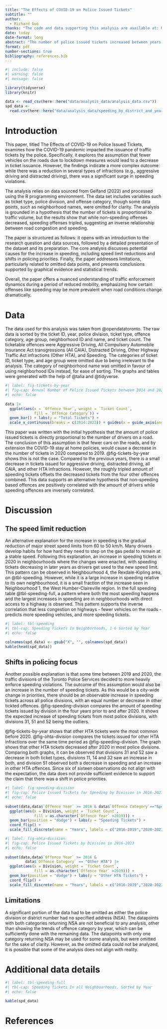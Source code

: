 ```yaml
---
title: "The Effects of COVID-19 on Police Issued Tickets"
subtitle: ""
author: 
  - Richard Guo
thanks: "The code and data supporting this analysis are available at: https://github.com/Richard-Guo1/Police_Issued_Tickets."
date: today
date-format: long
abstract: "The number of police issued tickets increased between years 2019 and 2020. The increase in tickets was caused by a significant increase in speeding tickets. The percentage of total tickets being speeding is roughly constant between the periods of before and after 2020. This supports an inverse correlation between the number of vehicles on a road and the number of issued speeding tickets."
format: pdf
number-sections: true
bibliography: references.bib
---
```


```r
#| include: false
#| warning: false
#| message: false

library(tidyverse)
library(knitr)

data <- read_csv(here::here("data/analysis_data/analysis_data.csv"))
spd_data <- 
  read.csv(here::here("data/analysis_data/speeding_by_district_and_year.csv"))

```


# Introduction
This paper, titled The Effects of COVID-19 on Police Issued Tickets, examines how the COVID-19 pandemic impacted the issuance of traffic tickets by the police. Specifically, it explores the assumption that fewer vehicles on the roads due to lockdown measures would lead to a decrease in ticket issuance. However, the findings indicate a more complex outcome: while there was a reduction in several types of infractions (e.g., aggressive driving and distracted driving), there was a significant surge in speeding violations.

The analysis relies on data sourced from Gelfand (2022) and processed using the R programming environment. The data set includes variables such as ticket type, police division, and offense category, though some data points, such as neighborhood names, were omitted for clarity. The analysis is grounded in a hypothesis that the number of tickets is proportional to traffic volume, but the results show that while non-speeding offenses decreased, speeding offenses tripled, suggesting an inverse relationship between road congestion and speeding.

The paper is structured as follows: it opens with an introduction to the research question and data sources, followed by a detailed presentation of the dataset and its preparation. The core analysis discusses potential causes for the increase in speeding, including speed limit reductions and shifts in policing priorities. Finally, the paper addresses limitations, particularly related to omitted data points, and presents conclusions supported by graphical evidence and statistical trends.

Overall, the paper offers a nuanced understanding of traffic enforcement dynamics during a period of reduced mobility, emphasizing how certain offenses like speeding may be more prevalent when road conditions change dramatically.

# Data {#sec-mydatasection}
The data used for this analysis was taken from @opendatatoronto. The raw data is sorted by the ticket ID, year, police division, ticket type, offence category, age group, neighborhood ID and name, and ticket count. The ticketable offences were Aggressive Driving, All Compulsory Automobile Insurance Act transgressions (All CAIA), Distracted Driving, Other Highway Traffic Act infractions (Other HTA), and Speeding. The categories of ticket ID, ticket type, and age group were omitted due to being irrelevant to the analysis. The category of neighborhood name was omitted in favour of using neighborhood IDs instead, for ease of sorting. The graphs and tables were generated with the help of @talia and @tidyverse. 


```r
#| label: fig-tickets-by-year
#| fig-cap: Annual Number of Police Issued Tickets between 2014 and 2023
#| echo: false
  
data |> 
  ggplot(aes(x = `Offence Year`, weight = `Ticket Count`, 
             fill = `Offence Category`)) + 
  geom_bar() + labs(y = "Total Tickets") + 
  scale_x_continuous(breaks = c(2014:2023)) + guides(x = guide_axis(angle = 70))

```

This paper was written with the initial hypothesis that the amount of police issued tickets is directly proportional to the number of drivers on a road. The conclusion of this assumption is that fewer cars on the roads, and by extension the COVID-19 stay at home policies, would cause a decrease in the number of tickets in 2020 compared to 2019. @fig-tickets-by-year shows this is not the case. Compared to the previous years, there is a small decrease in tickets issued for aggressive driving, distracted driving, all CAIA, and other HTA infractions. However, the roughly tripled amount of speeding tickets offsets the decreased tickets from the four other offences combined. This data supports an alternative hypothesis that non-speeding based offences are positively correlated with the amount of drivers while speeding offences are inversely correlated.


# Discussion
## The speed limit reduction
An alternative explanation for the increase in speeding is the gradual reduction of major street speed limits from 60 to 50 km/h. Many drivers develop habits for how hard they need to step on the gas pedal to remain at a stable speed. Following this explanation, an increase in speeding tickets in 2020 in neighbourhoods where the changes were enacted, with speeding tickets decreasing in later years as drivers get used to the new speed limit. This pattern can be observed in Neighbourhood 4, the Rexdale-Kipling area, on @tbl-speeding. However, while it is a large increase in speeding relative to its own neighbourhood, it is a small fraction of the increase seen in Neighbourhood 1, the West Humber-Claireville region. In the full speeding table @tbl-speeding-full, a pattern where both the most speeding happens and the largest increases in speeding are in neighbourhoods with direct access to a highway is observed. This pattern supports the inverse correlation that less congestion on highways - fewer vehicles on the roads - predicts more speeding vehicles, and more speeding tickets. 

```r
#| label: tbl-speeding
#| tbl-cap: Speeding Tickets In Neighborhoods, 1-6 Sorted by Year
#| echo: false

colnames(spd_data) <- gsub("X", "", colnames(spd_data))
kable(head(spd_data))

```


## Shifts in policing focus
Another possible explanation is that some time between 2019 and 2020, the traffic divisions of the Toronto Police Services decided to more heavily enforce speeding violations. The outcome of this assumption would also be an increase in the number of speeding tickets. As this would be a city-wide change in priorities, there should be an observable increase in speeding tickets across all police divisions, with an equal number or decrease in other tickted offences. @fig-speeding-division compares the amount of speeding tickets issued by division in the four years prior to and after 2020. It shows the expected increase of speeding tickets from most police divisions, with divisions 31, 51 and 52 being the outliers. 

@fig-tickets-by-year shows that other HTA tickets were the most common before 2020. @fig-ohta-division compares the tickets issued for other HTA infractions over the same time period as @fig-speeding-division. The graph shows that other HTA tickets decreased after 2020 in most police divisions. Comparing both graphs, it can be observed that divisions 31 and 52 saw a decrease in both ticket types, divisions 11, 14 and 32 saw an increase in both, and division 51 observed both a decrease in speeding and an increase in other HTA offences. Since six of sixteen observations do not align with the expectation, the data does not provide sufficient evidence to support the claim that there was a shift in police priorities. 

```r
#| label: fig-speeding-division
#| fig-cap: Police Issued Tickets for Speeding by Division in 2016-2023
#| echo: false
  
subset(data,data$`Offence Year` >= 2016 & data$`Offence Category`=="Speeding") |> 
  ggplot(aes(x = Division, weight = `Ticket Count`, 
             fill = as.character(`Offence Year` >2019))) + 
  geom_bar(position = "dodge") + labs(y = "Speeding Tickets") +
  coord_flip() +
  scale_fill_discrete(name = "Years", labels = c("2016-2019","2020-2023"))

```
```r
#| label: fig-ohta-division
#| fig-cap: Police Issued Tickets by Division in 2016-2023
#| echo: false
  
subset(data,data$`Offence Year` >= 2016 & 
         data$`Offence Category` == "Other HTA") |> 
  ggplot(aes(x = Division, weight = `Ticket Count`, 
             fill = as.character(`Offence Year` >2019))) + 
  geom_bar(position = "dodge") + labs(y = "Other HTA Tickets") + 
  coord_flip() +
  scale_fill_discrete(name = "Years", labels = c("2016-2019","2020-2023"))

```


## Limitations
A significant portion of the data had to be omitted as either the police division or district number had no specified address (NSA). The datapoints with both categories returning NSA are not beneficial to any analysis, other than showing the trends of offence category by year, which can be sufficiently done with the remaining data. The datapoints with only one category returning NSA may be used for some analysis, but were omitted for the sake of clarity. However, as the omitted data could not be analyzed, it is possible that some of the analysis does not align with reality.
\newpage

\appendix

# Additional data details

```r
#| label: tbl-speeding-full
#| tbl-cap: Speeding Tickets In all Neighbourhoods, Sorted by Year
#| echo: false

kable(spd_data)

```

\newpage


# References
